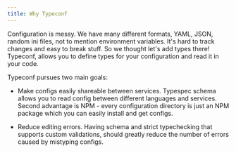 ```yaml
---
title: Why Typeconf
---
```


Configuration is messy. We have many different formats, YAML, JSON, random ini
files, not to mention environment variables. It's hard to track changes and
easy to break stuff. So we thought let's add types there! Typeconf,
allows you to define types for your configuration and read it in your code.

Typeconf pursues two main goals:

- Make configs easily shareable between services. Typespec schema allows you to
read config between different languages and services. Second advantage is NPM -
every configuration directory is just an NPM package which you can easily install
and get configs.

- Reduce editing errors. Having schema and strict typechecking that supports custom
validations, should greatly reduce the number of errors caused by mistyping configs.
